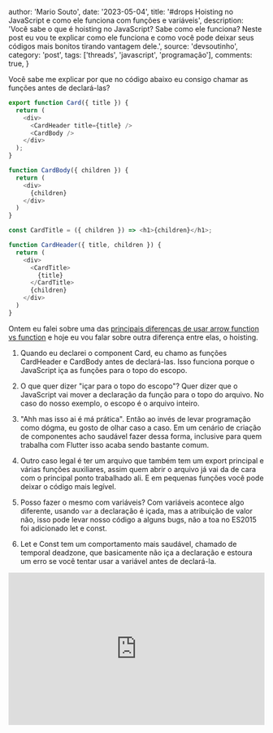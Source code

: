 
  author: 'Mario Souto',
  date: '2023-05-04',
  title: '#drops Hoisting no JavaScript e como ele funciona com funções e variáveis',
  description: 'Você sabe o que é hoisting no JavaScript? Sabe como ele funciona? Neste post eu vou te explicar como ele funciona e como você pode deixar seus códigos mais bonitos tirando vantagem dele.',
  source: 'devsoutinho',
  category: 'post',
  tags: ['threads', 'javascript', 'programação'],
  comments: true,
}


Você sabe me explicar por que no código abaixo eu consigo chamar as funções antes de declará-las?

```js
export function Card({ title }) {
  return (
    <div>
      <CardHeader title={title} />
      <CardBody />
    </div>
  );
}

function CardBody({ children }) {
  return (
    <div>
      {children}
    </div>
  )
}

const CardTitle = ({ children }) => <h1>{children}</h1>;

function CardHeader({ title, children }) {
  return (
    <div>
      <CardTitle>
        {title}
      </CardTitle>
      {children}
    </div>
  )
}
```

Ontem eu falei sobre uma das [principais diferenças de usar arrow function vs function](https://mariosouto.com/posts/quem-tem-medo-do-this-function-vs-arrow-function/)
e hoje eu vou falar sobre outra diferença entre elas, o hoisting.

1. Quando eu declarei o component Card, eu chamo as funções CardHeader e CardBody antes de declará-las. Isso funciona porque o JavaScript iça as funções para o topo do escopo.

2. O que quer dizer "içar para o topo do escopo"? Quer dizer que o JavaScript vai mover a declaração da função para o topo do arquivo. No caso do nosso exemplo, o escopo é o arquivo inteiro.

3. "Ahh mas isso ai é má prática". Então ao invés de levar programação como dógma, eu gosto de olhar caso a caso. Em um cenário de criação de componentes acho saudável fazer dessa forma, inclusive para quem trabalha com Flutter isso acaba sendo bastante comum.

4. Outro caso legal é ter um arquivo que também tem um export principal e várias funções auxiliares, assim quem abrir o arquivo já vai da de cara com o principal ponto trabalhado ali. E em pequenas funções você pode deixar o código mais legível.

5. Posso fazer o mesmo com variáveis? Com variáveis acontece algo diferente, usando `var` a declaração é içada, mas a atribuição de valor não, isso pode levar nosso código a alguns bugs, não a toa no ES2015 foi adicionado let e const.

6. Let e Const tem um comportamento mais saudável, chamado de temporal deadzone, que basicamente não iça a declaração e estoura um erro se você tentar usar a variável antes de declará-la.

<iframe
  height="300"
  width="100%"
  scrolling="no"
  title="Exemplo de código"
  src="https://codepen.io/omariosouto/embed/wvYPjoY?default-tab=js%2Cresult&editable=true"
  frameBorder="no"
  loading="lazy"
  allowtransparency={true.toString()}
  allowFullScreen={true}
/>

> TLDR; Toda vez que você declarar uma função no JavaScript, ela vai ser içada para o topo do escopo. Isso quer dizer que você pode chamar a função antes de declará-la.

E como sempre, fica aqui as referências para você se aprofundar no assunto:

- [Hoisting - MDN](https://developer.mozilla.org/pt-BR/docs/Glossary/Hoisting)
- [Temporal Deadzone - MDN](https://developer.mozilla.org/en-US/docs/Web/JavaScript/Reference/Statements/let#temporal_dead_zone_tdz)

Continue acompanhando o blog para mais dicas de desenvolvimento em geral! 😍

Ahh e me segue no YouTube!

https://www.youtube.com/@DevSoutinho